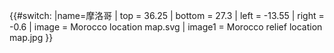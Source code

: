 {{#switch:{{{1}}}
|name=摩洛哥
| top    = 36.25
| bottom = 27.3
| left   = -13.55
| right  = -0.6
| image  = Morocco location map.svg
| image1 = Morocco relief location map.jpg
}}<noinclude>{{Location map/Info|Morocco}}
{{Documentation}}
</noinclude>
